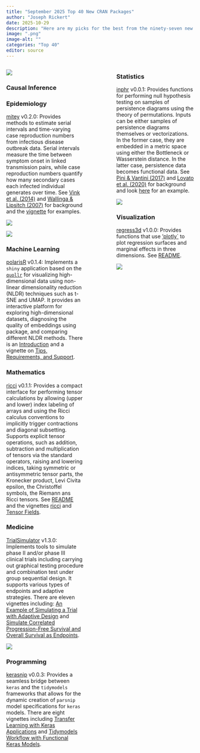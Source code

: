 ```yaml
---
title: "September 2025 Top 40 New CRAN Packages"
author: "Joseph Rickert"
date: 2025-10-29
description: "Here are my picks for the best from the ninety-seven new packages that landed on CRAN in , organized in eighteen categories: Causal Inference, Data, Differential Privacy, Ecology, Environmental Studies, Epidemiology, Geology, Genetics, Genomics, Health Technology Assessment, Machine Learning, Medical Statistics, Statistics, Surveys, Time Series, Toxicology, Utilities, and Visualization."
image: ".png"
image-alt: ""
categories: "Top 40"
editor: source
---
```


:::: {.columns}

::: {.column width="45%"}


![](.png){fig-alt=""}

### Causal Inference


### Epidemiology

[mitey](https://cran.r-project.org/package=mitey) v0.2.0: Provides methods to estimate serial intervals and time-varying case reproduction numbers from infectious disease outbreak data. Serial intervals measure the time between symptom onset in linked transmission pairs, while case reproduction numbers quantify how many secondary cases each infected individual generates over time. See [Vink et al. (2014)](https://academic.oup.com/aje/article-abstract/180/9/865/2739204?redirectedFrom=fulltext&login=false) and [Wallinga & Lipsitch (2007)](https://royalsocietypublishing.org/doi/10.1098/rspb.2006.3754) for background and the [vignette](https://cran.r-project.org/web/packages/mitey/vignettes/quick_start_guide.html) for examples.

![](mitey.png){fig-alt="Fitted Serial Interval Distribution"}

![](polarisR.png){fig-alt="Image of Shiny app Screen"}

### Machine Learning

[polarisR](https://cran.r-project.org/package=polarisR) v0.1.4: Implements a `shiny` application based on the [`quollr`](https://cran.r-project.org/package=quollr) for visualizing high-dimensional data using non-linear dimensionality reduction (NLDR) techniques such as t-SNE and UMAP. It provides an interactive platform for exploring high-dimensional datasets, diagnosing the quality of embeddings using  package, and comparing different NLDR methods. There is an [Introduction](https://cran.r-project.org/web/packages/polarisR/vignettes/polarisR-vignette.html) and a vignette on [Tips, Requirements, and Support](https://cran.r-project.org/web/packages/polarisR/vignettes/polarisR-vignette2.html).




### Mathematics

[ricci](https://cran.r-project.org/package=ricci) v0.1.1: Provides a compact interface for performing tensor calculations by allowing (upper and lower) index labeling of arrays and using the Ricci calculus conventions to implicitly trigger contractions and diagonal subsetting. Supports explicit tensor operations, such as addition, subtraction and multiplication of tensors via the standard operators, raising and lowering indices, taking symmetric or antisymmetric tensor parts, the Kronecker product, Levi Civita epsilon, the Christoffel symbols, the Riemann ans Ricci tensors. See [README](https://cran.r-project.org/web/packages/ricci/readme/README.html) and the vignettes [ricci](https://cran.r-project.org/web/packages/ricci/vignettes/ricci.html) and [Tensor Fields](https://cran.r-project.org/web/packages/ricci/vignettes/tensor_fields.html).


### Medicine

[TrialSimulator](https://cran.r-project.org/package=TrialSimulator) v1.3.0: Implements tools to simulate phase II and/or phase III clinical trials including carrying out graphical testing procedure and combination test under group sequential design. It supports various types of endpoints and adaptive strategies. There are eleven vignettes including: [An Example of Simulating a Trial with Adaptive Design](https://cran.r-project.org/web/packages/TrialSimulator/vignettes/adaptiveDesign.html) and [Simulate Correlated Progression-Free Survival and Overall Survival as Endpoints](https://cran.r-project.org/web/packages/TrialSimulator/vignettes/simulatePfsAndOs.html).

![](TrialSimulator.png){fig-alt="Diagram of model for simulating trial data"}


### Programming

[kerasnip]() v0.0.3: Provides a seamless bridge between `keras` and the `tidymodels` frameworks that allows for the dynamic creation of `parsnip` model specifications for `keras` models. There are eight vignettes including [Transfer Learning with Keras Applications](https://cran.r-project.org/web/packages/kerasnip/vignettes/applications.html) and [Tidymodels Workflow with Functional Keras Models](https://cran.r-project.org/web/packages/kerasnip/vignettes/workflows_functional.html).



:::

::: {.column width="10%"}

:::

::: {.column width="45%"}

### Statistics

[inphr](https://cran.r-project.org/package=inphr) v0.0.1: Provides functions for performing null hypothesis testing on samples of persistence diagrams using the theory of permutations. Inputs can be either samples of persistence diagrams themselves or vectorizations. In the former case, they are embedded in a metric space using either the Bottleneck or Wasserstein distance. In the latter case, persistence data becomes functional data. See [Pini & Vantini (2017)](https://www.tandfonline.com/doi/full/10.1080/10485252.2017.1306627) and [Lovato et al. (2020)]() for background and look [here](https://www.sciencedirect.com/science/article/abs/pii/S0167947319302518?via%3Dihub) for an example.

![](inphr.png){fig-alt="Functional data plot"}


### Visualization

[regress3d](https://cran.r-project.org/package=regress3d) v1.0.0: Provides functions that use ['plotly`](https://CRAN.R-project.org/package=plotly) to plot regression surfaces and marginal effects in three dimensions. See [README](https://cran.r-project.org/web/packages/regress3d/readme/README.html).


![](regress3d.gif){fig-alt="3D plot of regression surface"}




:::



::::
